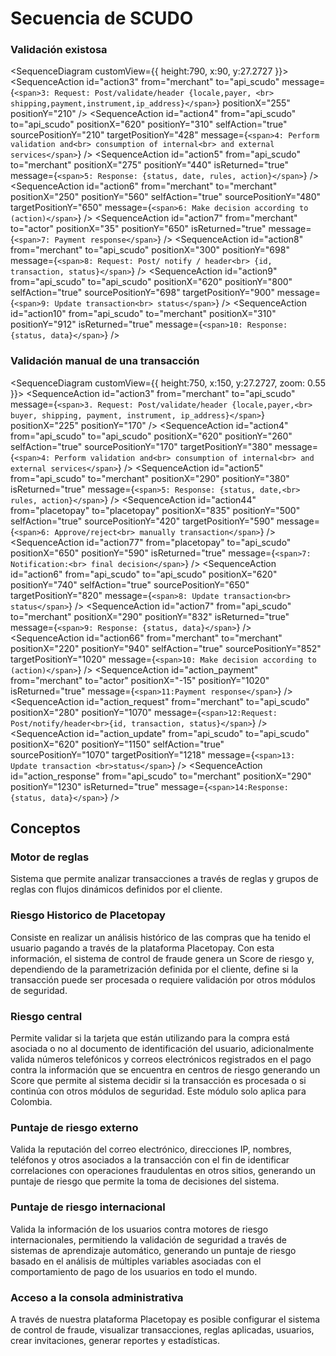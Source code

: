 
# Secuencia de SCUDO

### Validación existosa

<SequenceDiagram customView={{ height:790, x:90, y:27.2727 }}> 
  <SequenceActor id="actor" color="bg-blueFlow" label="Actor" positionX="0" positionY="0" height="960px" />
  <SequenceActor id="merchant" label="Merchant" positionX="220" positionY="0" height="960px" />
  <SequenceActor id="api_scudo" color="bg-orangeFlow" label="API Scudo" positionX="600" positionY="0" height="960px" />
  <SequenceAction 
    id="action1"
    from="actor" 
    to="merchant" 
    message="1: Enter payment data" 
    positionX="30" 
    positionY="70" 
    />
    <SequenceAction 
    id="action2"
    from="actor" 
    to="merchant" 
    message="2: Select pay" 
    positionX="60" 
    positionY="120" 
  />
    <SequenceAction 
    id="action3"
    from="merchant" 
    to="api_scudo" 
    message={`<span>3: Request: Post/validate/header {locale,payer, <br> shipping,payment,instrument,ip_address}</span>`} 
    positionX="255" 
    positionY="210" 
  />
    <SequenceAction 
    id="action4"
    from="api_scudo" 
    to="api_scudo"
    positionX="620" 
    positionY="310" 
    selfAction="true"
    sourcePositionY="210"
    targetPositionY="428"
    message={`<span>4: Perform validation and<br> consumption of internal<br> and external services</span>`} 
  />
    <SequenceAction 
    id="action5"
    from="api_scudo" 
    to="merchant" 
    positionX="275" 
    positionY="440"
    isReturned="true"
    message={`<span>5: Response: {status, date, rules, action}</span>`} 
  />
    <SequenceAction 
    id="action6"
    from="merchant" 
    to="merchant"
    positionX="250" 
    positionY="560" 
    selfAction="true"
    sourcePositionY="480"
    targetPositionY="650"
    message={`<span>6: Make decision according to (action)</span>`} 
  />
    <SequenceAction 
    id="action7"
    from="merchant" 
    to="actor" 
    positionX="35" 
    positionY="650"
    isReturned="true"
    message={`<span>7: Payment response</span>`} 
  />
    <SequenceAction 
    id="action8"
    from="merchant" 
    to="api_scudo" 
    positionX="300" 
    positionY="698"
    message={`<span>8: Request: Post/ notify / header<br> {id, transaction, status}</span>`} 
  />
    <SequenceAction 
    id="action9"
    from="api_scudo" 
    to="api_scudo"
    positionX="620" 
    positionY="800" 
    selfAction="true"
    sourcePositionY="698"
    targetPositionY="900"
    message={`<span>9: Update transaction<br> status</span>`} 
  />
    <SequenceAction 
    id="action10"
    from="api_scudo" 
    to="merchant" 
    positionX="310" 
    positionY="912"
    isReturned="true"
    message={`<span>10: Response: {status, data}</span>`} 
  />
</SequenceDiagram>

### Validación manual de una transacción

<SequenceDiagram customView={{ height:750, x:150, y:27.2727, zoom: 0.55 }}> 
  <SequenceActor id="actor" color="bg-blueFlow" label="Actor" positionX="-60" positionY="0" height="1250px" />
  <SequenceActor id="merchant" label="Merchant" positionX="180" positionY="0" height="1250px" />
  <SequenceActor id="api_scudo" color="bg-orangeFlow" label="API Scudo" positionX="600" positionY="0" height="1250px" />
  <SequenceActor id="placetopay" color="bg-yellow-500" label="Placetopay transactional security" positionX="820" positionY="0" height="1250px" />
  <SequenceAction 
    id="action1"
    from="actor" 
    to="merchant" 
    message="1. Enter payment data" 
    positionX="-17" 
    positionY="70" 
    />
    <SequenceAction 
    id="action2"
    from="actor" 
    to="merchant" 
    message="2. Select pay" 
    positionX="8" 
    positionY="120" 
  />
    <SequenceAction 
    id="action3"
    from="merchant" 
    to="api_scudo" 
    message={`<span>3. Request: Post/validate/header {locale,payer,<br> buyer, shipping, payment, instrument, ip_address}</span>`} 
    positionX="225" 
    positionY="170" 
  />
    <SequenceAction 
    id="action4"
    from="api_scudo" 
    to="api_scudo"
    positionX="620" 
    positionY="260" 
    selfAction="true"
    sourcePositionY="170"
    targetPositionY="380"
    message={`<span>4: Perform validation and<br> consumption of internal<br> and external services</span>`} 
  />
    <SequenceAction 
    id="action5"
    from="api_scudo" 
    to="merchant" 
    positionX="290" 
    positionY="380"
    isReturned="true"
    message={`<span>5: Response: {status, date,<br> rules, action}</span>`} 
  />
    <SequenceAction 
    id="action44"
    from="placetopay" 
    to="placetopay"
    positionX="835" 
    positionY="500" 
    selfAction="true"
    sourcePositionY="420"
    targetPositionY="590"
    message={`<span>6: Approve/reject<br> manually transaction</span>`} 
  />
    <SequenceAction 
    id="action77"
    from="placetopay" 
    to="api_scudo" 
    positionX="650" 
    positionY="590"
    isReturned="true"
    message={`<span>7: Notification:<br> final decision</span>`} 
  />
    <SequenceAction 
    id="action6"
    from="api_scudo" 
    to="api_scudo"
    positionX="620" 
    positionY="740" 
    selfAction="true"
    sourcePositionY="650"
    targetPositionY="820"
    message={`<span>8: Update transaction<br> status</span>`} 
  />
    <SequenceAction 
    id="action7"
    from="api_scudo" 
    to="merchant" 
    positionX="290" 
    positionY="832"
    isReturned="true"
    message={`<span>9: Response: {status, data}</span>`} 
  />
    <SequenceAction 
    id="action66"
    from="merchant" 
    to="merchant"
    positionX="220" 
    positionY="940" 
    selfAction="true"
    sourcePositionY="852"
    targetPositionY="1020"
    message={`<span>10: Make decision according to (action)</span>`} 
  />
    <SequenceAction 
    id="action_payment"
    from="merchant" 
    to="actor" 
    positionX="-15" 
    positionY="1020"
    isReturned="true"
    message={`<span>11:Payment response</span>`} 
  />
    <SequenceAction 
    id="action_request"
    from="merchant" 
    to="api_scudo" 
    positionX="280" 
    positionY="1070"
    message={`<span>12:Request: Post/notify/header<br>{id, transaction, status}</span>`} 
  />
    <SequenceAction 
    id="action_update"
    from="api_scudo" 
    to="api_scudo"
    positionX="620" 
    positionY="1150" 
    selfAction="true"
    sourcePositionY="1070"
    targetPositionY="1218"
    message={`<span>13: Update transaction <br>status</span>`} 
  />
    <SequenceAction 
    id="action_response"
    from="api_scudo" 
    to="merchant" 
    positionX="290" 
    positionY="1230"
    isReturned="true"
    message={`<span>14:Response: {status, data}</span>`} 
  />
</SequenceDiagram>

## Conceptos

### Motor de reglas
Sistema que permite analizar transacciones a través de reglas y grupos de reglas con flujos dinámicos definidos por el cliente.

### Riesgo Historico de Placetopay
Consiste en realizar un análisis histórico de las compras que ha tenido el usuario pagando a través de la plataforma Placetopay. Con esta información, el sistema de control de fraude genera un Score de riesgo y, dependiendo de la parametrización definida por el cliente, define si la transacción puede ser procesada o requiere validación por otros módulos de seguridad.

### Riesgo central
Permite validar si la tarjeta que están utilizando para la compra está asociada o no al documento de identificación del usuario, adicionalmente valida números telefónicos y correos electrónicos registrados en el pago contra la información que se encuentra en centros de riesgo generando un Score que permite al sistema decidir si la transacción es procesada o si continúa con otros módulos de seguridad. Este módulo solo aplica para Colombia.

### Puntaje de riesgo externo
Valida la reputación del correo electrónico, direcciones IP, nombres, teléfonos y otros asociados a la transacción con el fin de identificar correlaciones con operaciones fraudulentas en otros sitios, generando un puntaje de riesgo que permite la toma de decisiones del sistema.

### Puntaje de riesgo internacional
Valida la información de los usuarios contra motores de riesgo internacionales, permitiendo la validación de seguridad a través de sistemas de aprendizaje automático, generando un puntaje de riesgo basado en el análisis de múltiples variables asociadas con el comportamiento de pago de los usuarios en todo el mundo.

### Acceso a la consola administrativa
A través de nuestra plataforma Placetopay es posible configurar el sistema de control de fraude, visualizar transacciones, reglas aplicadas, usuarios, crear invitaciones, generar reportes y estadísticas.



